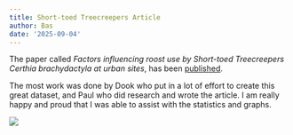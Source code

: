 ```yaml
---
title: Short-toed Treecreepers Article
author: Bas
date: '2025-09-04'
---
```


The paper called *Factors influencing roost use by Short-toed Treecreepers Certhia brachydactyla at urban sites*, has been [published](https://bioone.org/journals/ardea/volume-113/issue-1/arde.2024.a19/Factors-influencing-roost-use-by-Short-toed-Treecreepers-Certhia-brachydactyla/10.5253/arde.2024.a19.short).

The most work was done by Dook who put in a lot of effort to create this great dataset, and Paul who did research and wrote the article. I am really happy and proud that I was able to assist with the statistics and graphs.

![](img.png)
